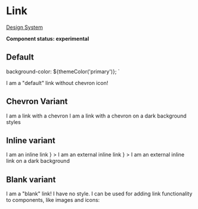 
<Meta title="UI/Typography/Link" component={Link} />

# Link

[Design System](https://designsystem.amsterdam.nl/7awj1hc9f/p/4701a1-links)

**Component status: experimental**

## Default

  background-color: ${themeColor('primary')};
`

<Preview>
  <Story name="Default">
    <React.Fragment>
      <Link href="/">
        I am a &quot;default&quot; link without chevron icon!
      </Link>
    </React.Fragment>
  </Story>
</Preview>

## Chevron Variant

<Preview>
  <Story name="Chevron Variant">
    <React.Fragment>
      <List>
        <ListItem>
          <Link href="/" variant="with-chevron">
            I am a link with a chevron
          </Link>
        </ListItem>
        <DarkListItem>
          <Link darkBackground href="/" variant="with-chevron">
            I am a link with a chevron on a dark background styles
          </Link>
        </DarkListItem>
      </List>
    </React.Fragment>
  </Story>
</Preview>

## Inline variant

<Preview>
  <Story name="Inline variant">
    <React.Fragment>
      <List>
        <ListItem>
          <Link href="/" variant="inline">
            I am an inline link
          </Link>
        </ListItem>
        <ListItem>
          <Link
            href="/"
            variant="inline"
            icon={
              <Icon size={16}>
                <ExternalLink />
              </Icon>
            }
          >
            I am an external inline link
          </Link>
        </ListItem>
        <DarkListItem>
          <Link
            darkBackground
            href="/"
            variant="inline"
            icon={
              <Icon size={16}>
                <ExternalLink />
              </Icon>
            }
          >
            I am an external inline link on a dark background
          </Link>
        </DarkListItem>
      </List>
    </React.Fragment>
  </Story>
</Preview>

## Blank variant

<Preview>
  <Story name="Blank variant">
    <React.Fragment>
      <List>
        <ListItem>
          <Link href="/" variant="blank">
            I am a &quot;blank&quot; link! I have no style. I can be used for
            adding link functionality to components, like images and icons:
          </Link>
        </ListItem>
        <ListItem>
          <Link href="/" variant="blank">
            <Icon>
              <Alert />
            </Icon>
          </Link>
        </ListItem>
      </List>
    </React.Fragment>
  </Story>
</Preview>

